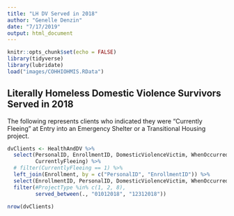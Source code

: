 ```yaml
---
title: "LH DV Served in 2018"
author: "Genelle Denzin"
date: "7/17/2019"
output: html_document
---
```


```r
knitr::opts_chunk$set(echo = FALSE)
library(tidyverse)
library(lubridate)
load("images/COHHIOHMIS.RData")
```

## Literally Homeless Domestic Violence Survivors Served in 2018

The following represents clients who indicated they were "Currently Fleeing" at Entry into an Emergency Shelter or a Transitional Housing project.


```r

dvClients <- HealthAndDV %>%
  select(PersonalID, EnrollmentID, DomesticViolenceVictim, WhenOccurred,
         CurrentlyFleeing) %>%
  # filter(CurrentlyFleeing == 1) %>%
  left_join(Enrollment, by = c("PersonalID", "EnrollmentID")) %>% 
  select(EnrollmentID, PersonalID, DomesticViolenceVictim, WhenOccurred, CurrentlyFleeing, ProjectType, EntryDate, ExitDate, AgeAtEntry, Destination, CountyServed) %>%
  filter(#ProjectType %in% c(1, 2, 8),
         served_between(., "01012018", "12312018"))

nrow(dvClients)
```


